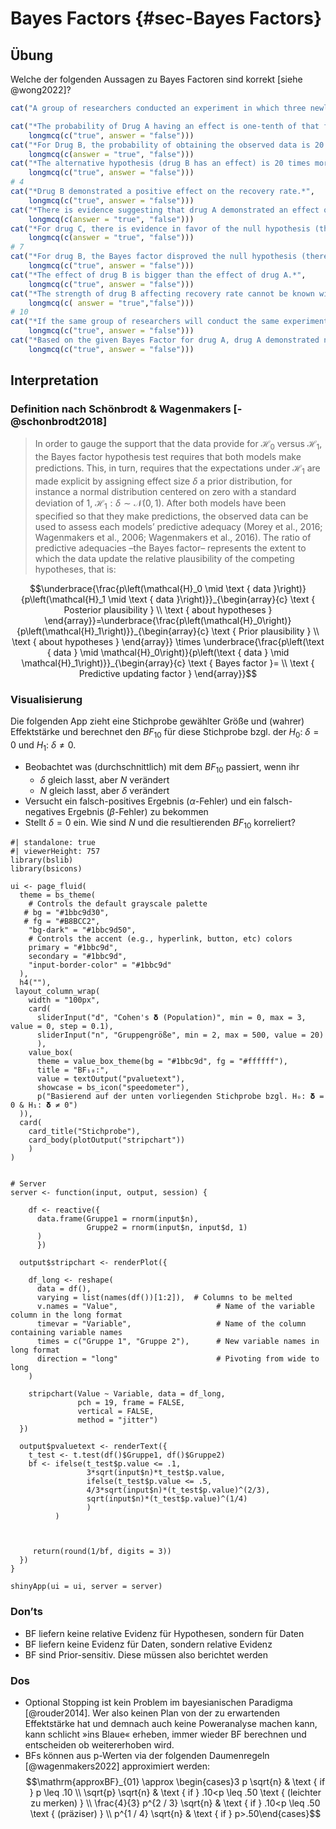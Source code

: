 # Bayes Factors {#sec-Bayes Factors}

## Übung
::: {.webex-check .webex-box}

Welche der folgenden Aussagen zu Bayes Factoren sind korrekt [siehe @wong2022]?



```r
cat("A group of researchers conducted an experiment in which three newly developed drugs for a deadly virus have been compared to a control group. The dependent variable is the recovery rate, the null hypothesis posits that the drug does not influence the recovery rate while the alternative hypothesis posits the drug does influence the recovery rate. After the experiment, two-sided Bayesian t-tests with a default prior were conducted. For drug A, it was found that BF10 is 2 while for drug B BF10 of 20 was found. For drug C, BF10 of 0.1 was found. <br> <br>")

cat("*The probability of Drug A having an effect is one-tenth of that for drug B.*", 
    longmcq(c("true", answer = "false")))
cat("*For Drug B, the probability of obtaining the observed data is 20 times higher under the alternative than under the null.*", 
    longmcq(c(answer = "true", "false")))
cat("*The alternative hypothesis (drug B has an effect) is 20 times more probable than the null hypothesis (drug B has no effect).*", 
    longmcq(c("true", answer = "false")))
# 4
cat("*Drug B demonstrated a positive effect on the recovery rate.*", 
    longmcq(c("true", answer = "false")))
cat("*There is evidence suggesting that drug A demonstrated an effect on the recovery rate relative to the null hypothesis (there is no effect).*", 
    longmcq(c(answer = "true", "false")))
cat("*For drug C, there is evidence in favor of the null hypothesis (there is no effect).*", 
    longmcq(c(answer = "true", "false")))
# 7
cat("*For drug B, the Bayes factor disproved the null hypothesis (there is no effect).*", 
    longmcq(c("true", answer = "false")))
cat("*The effect of drug B is bigger than the effect of drug A.*", 
    longmcq(c("true", answer = "false")))
cat("*The strength of drug B affecting recovery rate cannot be known with the given information.*", 
    longmcq(c( answer = "true","false")))
# 10
cat("*If the same group of researchers will conduct the same experiment repeatedly, they can be expected to find the presence of the effect from drug B in 20 out of 21 times.*", 
    longmcq(c("true", answer = "false")))
cat("*Based on the given Bayes Factor for drug A, drug A demonstrated no effect since the Bayes Factor is smaller than 3.*", 
    longmcq(c("true", answer = "false")))
```

:::

## Interpretation
### Definition nach Schönbrodt & Wagenmakers [-@schonbrodt2018]
> In order to gauge the support that the data provide for $\mathcal{H}_0$ versus $\mathcal{H}_1$, the Bayes factor hypothesis test requires that both models make predictions. This, in turn, requires that the expectations under $\mathcal{H}_1$ are made explicit by assigning effect size $\delta$ a prior distribution, for instance a normal distribution centered on zero with a standard deviation of 1, $\mathcal{H}_1: \delta \sim \mathcal{N}(0,1)$. After both models have been specified so that they make predictions, the observed data can be used to assess each models’ predictive adequacy (Morey et al., 2016; Wagenmakers et al., 2006; Wagenmakers et al., 2016). The ratio of predictive adequacies –the Bayes factor– represents the extent to which the data update the relative plausibility of the competing hypotheses, that is:

$$\underbrace{\frac{p\left(\mathcal{H}_0 \mid \text { data }\right)}{p\left(\mathcal{H}_1 \mid \text { data }\right)}}_{\begin{array}{c}
\text { Posterior plausibility } \\
\text { about hypotheses }
\end{array}}=\underbrace{\frac{p\left(\mathcal{H}_0\right)}{p\left(\mathcal{H}_1\right)}}_{\begin{array}{c}
\text { Prior plausibility } \\
\text { about hypotheses }
\end{array}} \times \underbrace{\frac{p\left(\text { data } \mid \mathcal{H}_0\right)}{p\left(\text { data } \mid \mathcal{H}_1\right)}}_{\begin{array}{c}
\text { Bayes factor }= \\
\text { Predictive updating factor }
\end{array}}$$ 

### Visualisierung
Die folgenden App zieht eine Stichprobe gewählter Größe und (wahrer) Effektstärke und berechnet den $BF_{10}$ für diese Stichprobe bzgl. der $H_0\text{: } \delta = 0$ und $H_1\text{: } \delta \neq 0$.

* Beobachtet was (durchschnittlich) mit dem $BF_{10}$ passiert, wenn ihr 
   * $\delta$ gleich lasst, aber $N$ verändert
   * $N$ gleich lasst, aber $\delta$ verändert
* Versucht ein falsch-positives Ergebnis ($\alpha$-Fehler) und ein falsch-negatives Ergebnis ($\beta$-Fehler) zu bekommen
* Stellt $\delta=0$ ein. Wie sind $N$ und die resultierenden $BF_{10}$ korreliert?

```shinylive-r
#| standalone: true
#| viewerHeight: 757
library(bslib)
library(bsicons)

ui <- page_fluid(
  theme = bs_theme(
    # Controls the default grayscale palette
   # bg = "#1bbc9d30",
   # fg = "#B8BCC2",
    "bg-dark" = "#1bbc9d50",
    # Controls the accent (e.g., hyperlink, button, etc) colors
    primary = "#1bbc9d",
    secondary = "#1bbc9d",
    "input-border-color" = "#1bbc9d"
  ),
  h4(""),
 layout_column_wrap(
    width = "100px",
    card(
      sliderInput("d", "Cohen's 𝛅 (Population)", min = 0, max = 3, value = 0, step = 0.1),
      sliderInput("n", "Gruppengröße", min = 2, max = 500, value = 20)
      ),
    value_box(
      theme = value_box_theme(bg = "#1bbc9d", fg = "#ffffff"),
      title = "BF₁₀:",
      value = textOutput("pvaluetext"),
      showcase = bs_icon("speedometer"),
      p("Basierend auf der unten vorliegenden Stichprobe bzgl. H₀: 𝛅 = 0 & H₁: 𝛅 ≠ 0")
  )),
  card(
    card_title("Stichprobe"),
    card_body(plotOutput("stripchart"))
    )
)


# Server
server <- function(input, output, session) {
  
    df <- reactive({
      data.frame(Gruppe1 = rnorm(input$n), 
                 Gruppe2 = rnorm(input$n, input$d, 1)
      )
      })
  
  output$stripchart <- renderPlot({

    df_long <- reshape(
      data = df(),
      varying = list(names(df())[1:2]),  # Columns to be melted
      v.names = "Value",                      # Name of the variable column in the long format
      timevar = "Variable",                   # Name of the column containing variable names
      times = c("Gruppe 1", "Gruppe 2"),      # New variable names in long format
      direction = "long"                      # Pivoting from wide to long
    )
    
    stripchart(Value ~ Variable, data = df_long,
               pch = 19, frame = FALSE, 
               vertical = FALSE,
               method = "jitter")
  })
  
  output$pvaluetext <- renderText({
    t_test <- t.test(df()$Gruppe1, df()$Gruppe2)
    bf <- ifelse(t_test$p.value <= .1, 
                 3*sqrt(input$n)*t_test$p.value,
                 ifelse(t_test$p.value <= .5, 
                 4/3*sqrt(input$n)*(t_test$p.value)^(2/3),
                 sqrt(input$n)*(t_test$p.value)^(1/4)
                 )
          )
    
                 
                 
     return(round(1/bf, digits = 3))
  })
}

shinyApp(ui = ui, server = server)

```


### Don'ts
* BF liefern keine relative Evidenz für Hypothesen, sondern für Daten
* BF liefern keine Evidenz für Daten, sondern relative Evidenz
* BF sind Prior-sensitiv. Diese müssen also berichtet werden

### Dos
* Optional Stopping ist kein Problem im bayesianischen Paradigma [@rouder2014]. Wer also keinen Plan von der zu erwartenden Effektstärke hat und demnach auch keine Poweranalyse machen kann, kann schlicht »ins Blaue« erheben, immer wieder BF berechnen und entscheiden ob weitererhoben wird.
* BFs können aus p-Werten via der folgenden Daumenregeln [@wagenmakers2022] approximiert werden:
$$\mathrm{approxBF}_{01} \approx \begin{cases}3 p \sqrt{n} & \text { if } p \leq .10 \\ \sqrt{p} \sqrt{n} & \text { if } .10<p \leq .50 \text { (leichter zu merken) } \\ \frac{4}{3} p^{2 / 3} \sqrt{n} & \text { if } .10<p \leq .50 \text { (präziser) } \\ p^{1 / 4} \sqrt{n} & \text { if } p>.50\end{cases}$$

